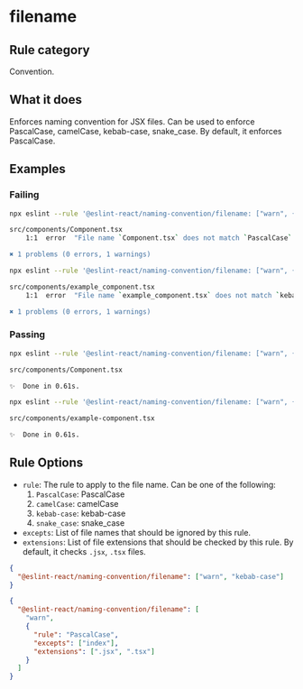 # filename

## Rule category

Convention.

## What it does

Enforces naming convention for JSX files. Can be used to enforce PascalCase, camelCase, kebab-case, snake_case. By default, it enforces PascalCase.

## Examples

### Failing

```bash {3}
npx eslint --rule '@eslint-react/naming-convention/filename: ["warn", { "rule": "PascalCase" }]' .

src/components/Component.tsx
    1:1  error  "File name `Component.tsx` does not match `PascalCase`. Should rename to `Component.tsx`  react/jsx-filename-naming-convention

✖ 1 problems (0 errors, 1 warnings)
```

```bash {3}
npx eslint --rule '@eslint-react/naming-convention/filename: ["warn", { "rule": "kebab-case" }]' .

src/components/example_component.tsx
    1:1  error  "File name `example_component.tsx` does not match `kebab-case`. Should rename to `example-component.tsx`  react/jsx-filename-naming-convention

✖ 1 problems (0 errors, 1 warnings)
```

### Passing

```bash
npx eslint --rule '@eslint-react/naming-convention/filename: ["warn", { "rule": "PascalCase" }]' .

src/components/Component.tsx

✨  Done in 0.61s.
```

```bash
npx eslint --rule '@eslint-react/naming-convention/filename: ["warn", { "rule": "kebab-case" }]' .

src/components/example-component.tsx

✨  Done in 0.61s.
```

## Rule Options

- `rule`: The rule to apply to the file name. Can be one of the following:
  1. `PascalCase`: PascalCase
  2. `camelCase`: camelCase
  3. `kebab-case`: kebab-case
  4. `snake_case`: snake_case
- `excepts`: List of file names that should be ignored by this rule.
- `extensions`: List of file extensions that should be checked by this rule. By default, it checks `.jsx`, `.tsx` files.

```json
{
  "@eslint-react/naming-convention/filename": ["warn", "kebab-case"]
}
```

```json
{
  "@eslint-react/naming-convention/filename": [
    "warn",
    {
      "rule": "PascalCase",
      "excepts": ["index"],
      "extensions": [".jsx", ".tsx"]
    }
  ]
}
```
